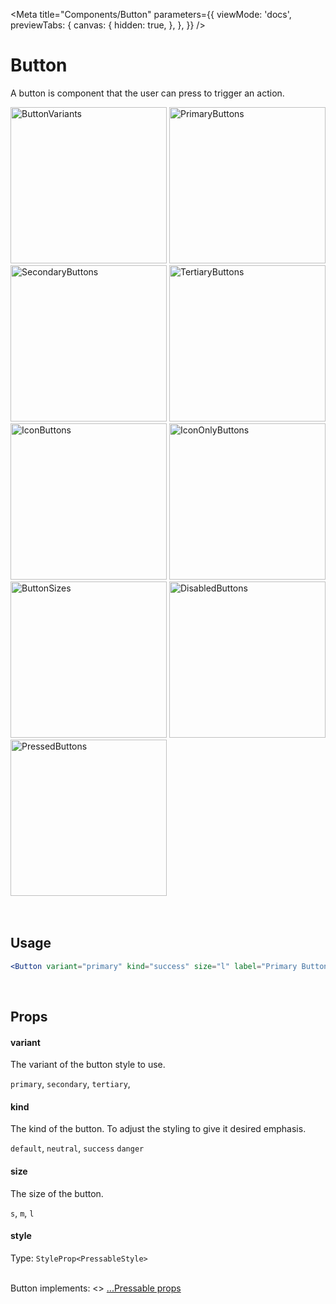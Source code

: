 
<Meta
  title="Components/Button"
  parameters={{
    viewMode: 'docs',
    previewTabs: {
      canvas: {
        hidden: true,
      },
    },
  }}
/>

# Button

A button is component that the user can press to trigger an action.

<div
  style={{
    display: 'flex',
    flexWrap: 'wrap',
    justifyContent: 'center',
  }}>
  <img src={ButtonVariants} width="250" alt="ButtonVariants" />
  <img src={PrimaryButtons} width="250" alt="PrimaryButtons" />
  <img src={SecondaryButtons} width="250" alt="SecondaryButtons" />
  <img src={TertiaryButtons} width="250" alt="TertiaryButtons" />
  <img src={IconButtons} width="250" alt="IconButtons" />
  <img src={IconOnlyButtons} width="250" alt="IconOnlyButtons" />
  <img src={ButtonSizes} width="250" alt="ButtonSizes" />
  <img src={DisabledButtons} width="250" alt="DisabledButtons" />
  <img src={PressedButtons} width="250" alt="PressedButtons" />
</div>

<br/>
<br/>

## Usage

```jsx
<Button variant="primary" kind="success" size="l" label="Primary Button" />
```

<div
  data-snack-id="@ergenekonyigit/baklava-react-native-button"
  data-snack-platform="web"
  data-snack-preview="true"
  data-snack-theme="light"
  style={{
    overflow:'hidden',
    background:'#F9F9F9',
    border:'1px solid var(--color-border)',
    borderRadius:'4px',
    height:'505px',
    width:'100%'
  }}>
</div>

<br />

## Props

#### variant

The variant of the button style to use.

`primary`,
`secondary`,
`tertiary`,

#### kind

The kind of the button. To adjust the styling to give it desired emphasis.

`default`,
`neutral`,
`success`
`danger`

#### size

The size of the button.

`s`,
`m`,
`l`

#### style

Type: `StyleProp<PressableStyle>`

<br />
Button implements: <>
  <a href="https://reactnative.dev/docs/pressable#props" title="title">
    ...Pressable props
  </a>
</>

